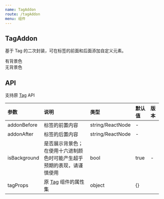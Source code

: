 ```yaml
---
name: TagAddon
route: /tagAddon
menu: 组件
---
```



## TagAddon

基于 Tag 的二次封装，可在标签的前面和后面添加自定义元素。

<Playground>
  <TagAddon
    tagProps={{ color: 'blue' }}
    addonBefore="前面"
    addonAfter="后面"
  >
    有背景色
  </TagAddon>
  <br />
  <TagAddon
    tagProps={{ color: 'red' }}
    addonBefore="前面"
    addonAfter="后面"
    isBackground={false}
  >
    无背景色
  </TagAddon>
</Playground>

## API

支持原 [Tag](https://ant-design.gitee.io/components/tag-cn/) API

|参数|说明|类型|默认值|版本|
|:--|:--|:--|:--|:--|
|addonBefore|标签的前置内容|string/ReactNode|-|
|addonAfter|标签的后置内容|string/ReactNode|-|
|isBackground|是否展示背景色；在使用十六进制颜色时可能产生超乎预期的表现，请谨慎使用|bool|true|-|
|tagProps|原 [Tag](https://3x.ant.design/components/tag-cn/) 组件的属性集|object|{}|
